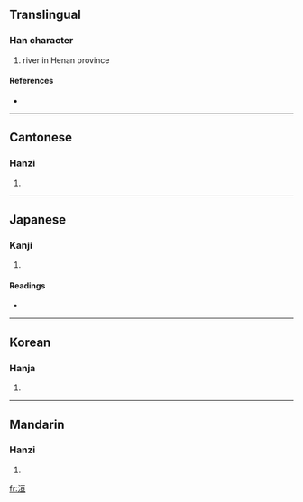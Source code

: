 ==Translingual==

===Han character===
{{Han char|rn=85|rad=水|as=06|sn=9|four=3111<sub>6</sub>|canj=水一日一 (EMAM)}}

# river in Henan province

====References====
* {{Han ref|kx=0622.160|dkj=17421|dj=1018.140|hdz=31602.060|uh=6D39|ud=27961|bh=ACA7|bd=44199}}

----

==Cantonese==

===Hanzi===
{{yue-hanzi|jyut=|y=wun4, yun4}}

# {{defn|Cantonese}}

----

==Japanese==

===Kanji===
{{ja-kanji|grade=|rs=水06}}

# {{defn|Japanese}}

====Readings====
* {{ja-readings|on=[[えん]] (en), [[おん]] (on), [[かん]] (kan), [[がん]] (gan)|kun=}}

----

==Korean==

===Hanja===
{{ko-hanja|hangeul=원|eumhun=|rv=won|mr=wŏn|y=wen}}

# {{defn|Korean}}

----

==Mandarin==

===Hanzi===
{{cmn-hanzi|pin=[[guō]] ([[guo1]]), [[huán]] ([[huan2]])|wg=kuo<sup>1</sup>, huan<sup>2</sup>}}

# {{defn|Mandarin}}

[[fr:洹]]